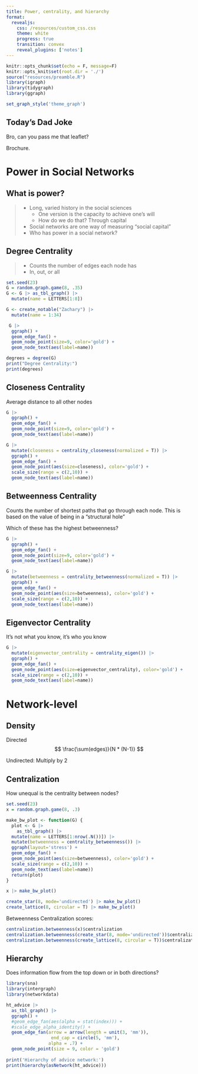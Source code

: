 ```yaml
---
title: Power, centrality, and hierarchy
format: 
  revealjs:
    css: /resources/custom_css.css
    theme: white
    progress: true
    transition: convex
    reveal_plugins: ['notes']
---
```


```r
knitr::opts_chunk$set(echo = F, message=F)
knitr::opts_knit$set(root.dir = './')
source("resources/preamble.R")
library(igraph)
library(tidygraph)
library(ggraph)

set_graph_style('theme_graph')
```


## Today's Dad Joke
Bro, can you pass me that leaflet?


Brochure.

# Power in Social Networks

## What is power?
> - Long, varied history in the social sciences
>   - One version is the capacity to achieve one's will
>   - How do we do that? Through capital
> - Social networks are one way of measuring "social capital"
> - Who has power in a social network?

## Degree Centrality

>- Counts the number of edges each node has
>  - In, out, or all


```r
set.seed(23)
G = random.graph.game(8, .35)
G <- G |> as_tbl_graph() |>
  mutate(name = LETTERS[1:8])

G <- create_notable("Zachary") |>
  mutate(name = 1:34)

 G |>
  ggraph() +
  geom_edge_fan() +
  geom_node_point(size=9, color='gold') +
  geom_node_text(aes(label=name))
```

```r
degrees = degree(G)
print("Degree Centrality:")
print(degrees)

```

## Closeness Centrality

Average distance to all other nodes

<div class="container">
<div class='fragment col'>
```r
G |>
  ggraph() +
  geom_edge_fan() +
  geom_node_point(size=9, color='gold') +
  geom_node_text(aes(label=name))
```
</div>

<div class='fragment col'>
```r
G |>
  mutate(closeness = centrality_closeness(normalized = T)) |>
  ggraph() +
  geom_edge_fan() +
  geom_node_point(aes(size=closeness), color='gold') +
  scale_size(range = c(2,10)) +
  geom_node_text(aes(label=name))
```
</div>


## Betweenness Centrality

Counts the number of shortest paths that go through each node. This is based on the value of being in a "structural hole"

Which of these has the highest betweenness?
<div class="container">
<div class='fragment col'>
```r
G |>
  ggraph() +
  geom_edge_fan() +
  geom_node_point(size=9, color='gold') +
  geom_node_text(aes(label=name))
```
</div>

<div class='fragment col'>
```r
G |>
  mutate(betweenness = centrality_betweenness(normalized = T)) |>
  ggraph() +
  geom_edge_fan() +
  geom_node_point(aes(size=betweenness), color='gold') +
  scale_size(range = c(2,10)) +
  geom_node_text(aes(label=name))
```
</div>


## Eigenvector Centrality

It's not what you know, it's who you know 

<div class="container">
<div class='fragment col'>
```r
G |>
  mutate(eigenvector_centrality = centrality_eigen()) |>
  ggraph() +
  geom_edge_fan() +
  geom_node_point(aes(size=eigenvector_centrality), color='gold') +
  scale_size(range = c(2,10)) +
  geom_node_text(aes(label=name))
```
</div>


# Network-level


## Density

Directed
$$
\frac{\sum(edges)}{N * (N-1)}
$$

Undirected: Multiply by 2



## Centralization

How unequal is the centrality between nodes?

<div class="container">
<div class='col'>
```r
set.seed(23)
x = random.graph.game(8, .3)

make_bw_plot <- function(G) {
  plot <- G |>
    as_tbl_graph() |>
  mutate(name = LETTERS[1:nrow(.N())]) |>
  mutate(betweenness = centrality_betweenness()) |>
  ggraph(layout='stress') +
  geom_edge_fan() +
  geom_node_point(aes(size=betweenness), color='gold') +
  scale_size(range = c(2,10)) +
  geom_node_text(aes(label=name))
  return(plot)
}

x |> make_bw_plot()

create_star(8, mode='undirected') |> make_bw_plot()
create_lattice(8, circular = T) |> make_bw_plot()
```
Betweenness Centralization scores:
```r
centralization.betweenness(x)$centralization
centralization.betweenness(create_star(8, mode='undirected'))$centralization
centralization.betweenness(create_lattice(8, circular = T))$centralization
```

## Hierarchy

Does information flow from the top down or in both directions?

```r
library(sna)
library(intergraph)
library(networkdata)

ht_advice |>
  as_tbl_graph() |> 
  ggraph() +
  #geom_edge_fan(aes(alpha = stat(index))) + 
  #scale_edge_alpha_identity() +
  geom_edge_fan(arrow = arrow(length = unit(3, 'mm')), 
                 end_cap = circle(5, 'mm'),
                alpha = .7) + 
  geom_node_point(size = 9, color = 'gold')
  
print('Hierarchy of advice network:')
print(hierarchy(asNetwork(ht_advice)))
```

